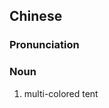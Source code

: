 {{also|九华帐}}
==Chinese==
{{zh-forms|s=九华帐}}

===Pronunciation===
{{zh-pron
|m=jiǔhuázhàng
|cat=n
}}

===Noun===
{{zh-noun}}

# {{lb|zh|archaic}} multi-colored tent